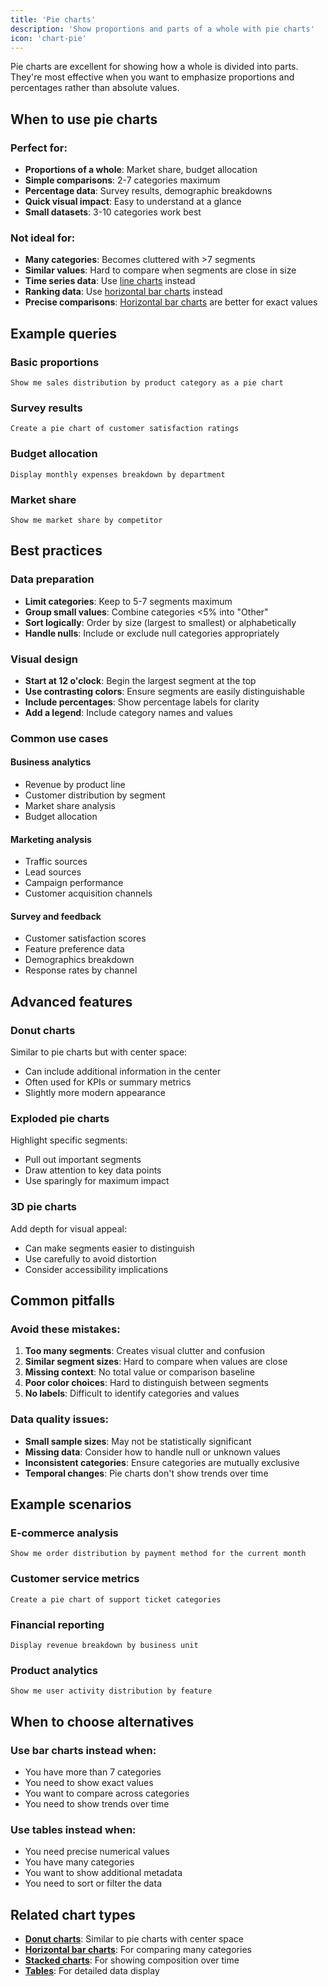 ```yaml
---
title: 'Pie charts'
description: 'Show proportions and parts of a whole with pie charts'
icon: 'chart-pie'
---
```


Pie charts are excellent for showing how a whole is divided into parts. They're most effective when you want to emphasize proportions and percentages rather than absolute values.

<!-- TODO: Add screenshot of pie chart showing proportions with clear segments and percentage labels -->

## When to use pie charts

### Perfect for:
- **Proportions of a whole**: Market share, budget allocation
- **Simple comparisons**: 2-7 categories maximum
- **Percentage data**: Survey results, demographic breakdowns
- **Quick visual impact**: Easy to understand at a glance
- **Small datasets**: 3-10 categories work best

### Not ideal for:
- **Many categories**: Becomes cluttered with >7 segments
- **Similar values**: Hard to compare when segments are close in size
- **Time series data**: Use [line charts](/features/chart-types/line-charts) instead
- **Ranking data**: Use [horizontal bar charts](/features/chart-types/horizontal-bar-charts) instead
- **Precise comparisons**: [Horizontal bar charts](/features/chart-types/horizontal-bar-charts) are better for exact values

## Example queries

### Basic proportions
```
Show me sales distribution by product category as a pie chart
```

### Survey results
```
Create a pie chart of customer satisfaction ratings
```

### Budget allocation
```
Display monthly expenses breakdown by department
```

### Market share
```
Show me market share by competitor
```



## Best practices

### Data preparation
- **Limit categories**: Keep to 5-7 segments maximum
- **Group small values**: Combine categories <5% into "Other"
- **Sort logically**: Order by size (largest to smallest) or alphabetically
- **Handle nulls**: Include or exclude null categories appropriately

### Visual design
- **Start at 12 o'clock**: Begin the largest segment at the top
- **Use contrasting colors**: Ensure segments are easily distinguishable
- **Include percentages**: Show percentage labels for clarity
- **Add a legend**: Include category names and values

### Common use cases

#### Business analytics
- Revenue by product line
- Customer distribution by segment
- Market share analysis
- Budget allocation

#### Marketing analysis
- Traffic sources
- Lead sources
- Campaign performance
- Customer acquisition channels

#### Survey and feedback
- Customer satisfaction scores
- Feature preference data
- Demographics breakdown
- Response rates by channel

## Advanced features

### Donut charts
Similar to pie charts but with center space:
- Can include additional information in the center
- Often used for KPIs or summary metrics
- Slightly more modern appearance

### Exploded pie charts
Highlight specific segments:
- Pull out important segments
- Draw attention to key data points
- Use sparingly for maximum impact

### 3D pie charts
Add depth for visual appeal:
- Can make segments easier to distinguish
- Use carefully to avoid distortion
- Consider accessibility implications

## Common pitfalls

### Avoid these mistakes:
1. **Too many segments**: Creates visual clutter and confusion
2. **Similar segment sizes**: Hard to compare when values are close
3. **Missing context**: No total value or comparison baseline
4. **Poor color choices**: Hard to distinguish between segments
5. **No labels**: Difficult to identify categories and values

### Data quality issues:
- **Small sample sizes**: May not be statistically significant
- **Missing data**: Consider how to handle null or unknown values
- **Inconsistent categories**: Ensure categories are mutually exclusive
- **Temporal changes**: Pie charts don't show trends over time

## Example scenarios

### E-commerce analysis
```
Show me order distribution by payment method for the current month
```

### Customer service metrics
```
Create a pie chart of support ticket categories
```

### Financial reporting
```
Display revenue breakdown by business unit
```

### Product analytics
```
Show me user activity distribution by feature
```

## When to choose alternatives

### Use bar charts instead when:
- You have more than 7 categories
- You need to show exact values
- You want to compare across categories
- You need to show trends over time

### Use tables instead when:
- You need precise numerical values
- You have many categories
- You want to show additional metadata
- You need to sort or filter the data

## Related chart types

- **[Donut charts](/features/chart-types/donut-charts)**: Similar to pie charts with center space
- **[Horizontal bar charts](/features/chart-types/horizontal-bar-charts)**: For comparing many categories
- **[Stacked charts](/features/chart-types/stacked-charts)**: For showing composition over time
- **[Tables](/features/chart-types/tables)**: For detailed data display
